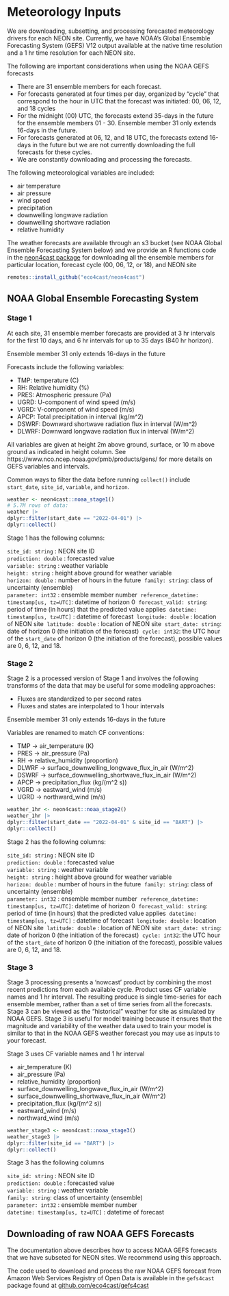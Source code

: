 # Meteorology Inputs {#sec-met}

We are downloading, subsetting, and processing forecasted meteorology drivers for each NEON site. Currently, we have NOAA's Global Ensemble Forecasting System (GEFS) V12 output available at the native time resolution and a 1 hr time resolution for each NEON site.

The following are important considerations when using the NOAA GEFS forecasts

-   There are 31 ensemble members for each forecast.\
-   For forecasts generated at four times per day, organized by "cycle" that correspond to the hour in UTC that the forecast was initiated: 00, 06, 12, and 18 cycles\
-   For the midnight (00) UTC, the forecasts extend 35-days in the future for the ensemble members 01 - 30. Ensemble member 31 only extends 16-days in the future.\
-   For forecasts generated at 06, 12, and 18 UTC, the forecasts extend 16-days in the future but we are not currently downloading the full forecasts for these cycles.\
-   We are constantly downloading and processing the forecasts.\

The following meteorological variables are included:

-   air temperature\
-   air pressure\
-   wind speed\
-   precipitation\
-   downwelling longwave radiation\
-   downwelling shortwave radiation\
-   relative humidity\

The weather forecasts are available through an s3 bucket (see NOAA Global Ensemble Forecasting System below) and we provide an R functions code in the [neon4cast package](https://github.com/eco4cast/neon4cast) for downloading all the ensemble members for particular location, forecast cycle (00, 06, 12, or 18), and NEON site

```r
remotes::install_github("eco4cast/neon4cast")
```

## NOAA Global Ensemble Forecasting System

### Stage 1

At each site, 31 ensemble member forecasts are provided at 3 hr intervals for the first 10 days, and 6 hr intervals for up to 35 days (840 hr horizon).

Ensemble member 31 only extends 16-days in the future

Forecasts include the following variables:

-   TMP: temperature (C)\
-   RH: Relative humidity (%)\
-   PRES: Atmospheric pressure (Pa)\
-   UGRD: U-component of wind speed (m/s)\
-   VGRD: V-component of wind speed (m/s)\
-   APCP: Total precipitation in interval (kg/m\^2)\
-   DSWRF: Downward shortwave radiation flux in interval (W/m\^2)\
-   DLWRF: Downward longwave radiation flux in interval (W/m\^2)\

All variables are given at height 2m above ground, surface, or 10 m above ground as indicated in height column. See https://www.nco.ncep.noaa.gov/pmb/products/gens/ for more details on GEFS variables and intervals.

Common ways to filter the data before running `collect()` include `start_date`, `site_id`, `variable`, and `horizon`.

```r
weather <- neon4cast::noaa_stage1()
# 5.7M rows of data:
weather |> 
dplyr::filter(start_date == "2022-04-01") |>
dplyr::collect()
```

Stage 1 has the following columns:

`site_id: string` : NEON site ID\
`prediction: double` : forecasted value\
`variable: string` : weather variable\
`height: string` : height above ground for weather variable\
`horizon: double` : number of hours in the future  `family: string`: class of uncertainty (ensemble)\
`parameter: int32` : ensemble member number  `reference_datetime: timestamp[us, tz=UTC]`: datetime of horizon 0  `forecast_valid: string`: period of time (in hours) that the predicted value applies  `datetime: timestamp[us, tz=UTC]` : datetime of forecast  `longitude: double` : location of NEON site  `latitude: double` : location of NEON site  `start_date: string`: date of horizon 0 (the initiation of the forecast)  `cycle: int32`: the UTC hour of the `start_date` of horizon 0 (the initiation of the forecast), possible values are 0, 6, 12, and 18.\

### Stage 2

Stage 2 is a processed version of Stage 1 and involves the following transforms of the data that may be useful for some modeling approaches:

-   Fluxes are standardized to per second rates\
-   Fluxes and states are interpolated to 1 hour intervals\

Ensemble member 31 only extends 16-days in the future

Variables are renamed to match CF conventions:

-   TMP -\> air_temperature (K)\
-   PRES -\> air_pressure (Pa)\
-   RH -\> relative_humidity (proportion)\
-   DLWRF -\> surface_downwelling_longwave_flux_in_air (W/m\^2)\
-   DSWRF -\> surface_downwelling_shortwave_flux_in_air (W/m\^2) 
-   APCP -\> precipitation_flux (kg/(m\^2 s))\
-   VGRD -\> eastward_wind (m/s)\
-   UGRD -\> northward_wind (m/s)\

```r
weather_1hr <- neon4cast::noaa_stage2()
weather_1hr |> 
dplyr::filter(start_date == "2022-04-01" & site_id == "BART") |>
dplyr::collect()
```

Stage 2 has the following columns:

`site_id: string` : NEON site ID\
`prediction: double` : forecasted value\
`variable: string` : weather variable\
`height: string` : height above ground for weather variable\
`horizon: double` : number of hours in the future  `family: string`: class of uncertainty (ensemble)\
`parameter: int32` : ensemble member number  `reference_datetime: timestamp[us, tz=UTC]`: datetime of horizon 0  `forecast_valid: string`: period of time (in hours) that the predicted value applies  `datetime: timestamp[us, tz=UTC]` : datetime of forecast  `longitude: double` : location of NEON site  `latitude: double` : location of NEON site  `start_date: string`: date of horizon 0 (the initiation of the forecast)  `cycle: int32`: the UTC hour of the `start_date` of horizon 0 (the initiation of the forecast), possible values are 0, 6, 12, and 18.\

### Stage 3

Stage 3 processing presents a 'nowcast' product by combining the most recent predictions from each available cycle. Product uses CF variable names and 1 hr interval. The resulting produce is single time-series for each ensemble member, rather than a set of time series from all the forecasts. Stage 3 can be viewed as the "historical" weather for site as simulated by NOAA GEFS. Stage 3 is useful for model training because it ensures that the magnitude and variability of the weather data used to train your model is similar to that in the NOAA GEFS weather forecast you may use as inputs to your forecast.

Stage 3 uses CF variable names and 1 hr interval

-   air_temperature (K)\
-   air_pressure (Pa)\
-   relative_humidity (proportion)\
-   surface_downwelling_longwave_flux_in_air (W/m\^2)\
-   surface_downwelling_shortwave_flux_in_air (W/m\^2) 
-   precipitation_flux (kg/(m\^2 s))\
-   eastward_wind (m/s)\
-   northward_wind (m/s)\

```r
weather_stage3 <- neon4cast::noaa_stage3()
weather_stage3 |> 
dplyr::filter(site_id == "BART") |>
dplyr::collect()
```

Stage 3 has the following columns

`site_id: string` : NEON site ID\
`prediction: double` : forecasted value\
`variable: string` : weather variable\
`family: string`: class of uncertainty (ensemble)\
`parameter: int32` : ensemble member number\
`datetime: timestamp[us, tz=UTC]` : datetime of forecast\

## Downloading of raw NOAA GEFS Forecasts

The documentation above describes how to access NOAA GEFS forecasts that we have subseted for NEON sites. We recommend using this approach.

The code used to download and process the raw NOAA GEFS forecast from Amazon Web Services Registry of Open Data is available in the `gefs4cast` package found at [github.com/eco4cast/gefs4cast](https://github.com/eco4cast/gefs4cast)
